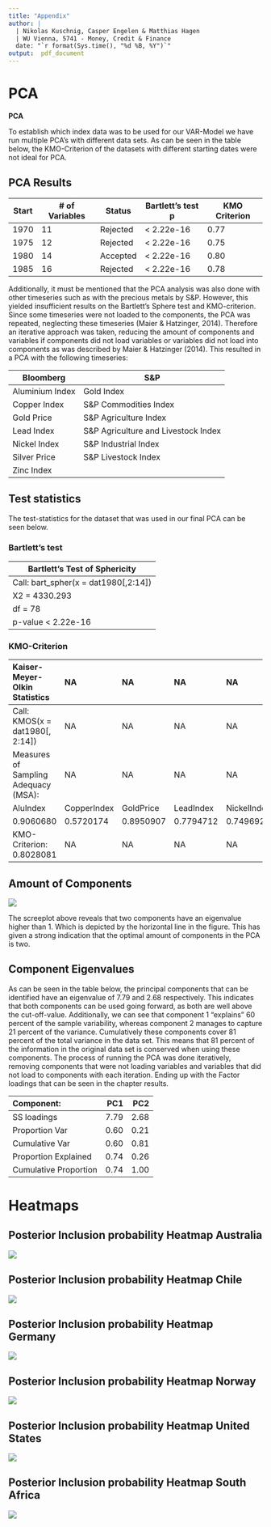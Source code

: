 ```yaml
---
title: "Appendix"
author: |
  | Nikolas Kuschnig, Casper Engelen & Matthias Hagen
  | WU Vienna, 5741 - Money, Credit & Finance
  date: "`r format(Sys.time(), "%d %B, %Y")`"
output:  pdf_document
---
```


# PCA  

**PCA**

To establish which index data was to be used for our VAR-Model we have run multiple PCA’s with different data sets. As can be seen in the table below, the KMO-Criterion of the datasets with different starting dates were not ideal for PCA. 

## PCA Results
| Start | # of Variables | Status | Bartlett's test p | KMO Criterion |
| --- | --- | --- | --- | --- |
| 1970 | 11 | Rejected | < 2.22e-16 | 0.77 |
| 1975 | 12 | Rejected | < 2.22e-16 | 0.75 |
| 1980 | 14 | Accepted | < 2.22e-16 | 0.80 |
| 1985 | 16 | Rejected | < 2.22e-16 | 0.78 |


Additionally, it must be mentioned that the PCA analysis was also done with other timeseries such as with the precious metals by S&P. However, this yielded insufficient results on the Bartlett’s Sphere test and KMO-criterion. Since some timeseries were not loaded to the components, the PCA was repeated, neglecting these timeseries (Maier & Hatzinger, 2014). Therefore an iterative approach was taken, reducing the amount of components and variables if components did not load variables or variables did not load into components as was described by Maier & Hatzinger (2014). This resulted in a PCA with the following timeseries:


| Bloomberg | S&P | 
| --- | --- |
| Aluminium Index | Gold Index |
| Copper Index | S&P Commodities Index |
| Gold Price | S&P Agriculture Index |
| Lead Index | S&P Agriculture and Livestock Index |
| Nickel Index | S&P Industrial Index |
| Silver Price | S&P Livestock Index |
| Zinc Index | |

##  Test statistics
The test-statistics for the dataset that was used in our final PCA can be seen below. 

### Bartlett's test
| Bartlett's Test of Sphericity |
| --- |
| Call: bart_spher(x = dat1980[,2:14]) |
| X2 = 4330.293                 |
| df = 78                       |
| p-value < 2.22e-16            |


### KMO-Criterion

|Kaiser-Meyer-Olkin Statistics        |NA          |NA        |NA        |NA          |NA          |NA        |NA           |NA                |NA           |NA                |NA                |,          |
|:------------------------------------|:-----------|:---------|:---------|:-----------|:-----------|:---------|:------------|:-----------------|:------------|:-----------------|:-----------------|:----------|
|Call: KMOS(x = dat1980[, 2:14])      |NA          |NA        |NA        |NA          |NA          |NA        |NA           |NA                |NA           |NA                |NA                |NA         |
|Measures of Sampling Adequacy (MSA): |NA          |NA        |NA        |NA          |NA          |NA        |NA           |NA                |NA           |NA                |NA                |,          |
|AluIndex                             |CopperIndex |GoldPrice |LeadIndex |NickelIndex |SilverPrice |SPIndex   |SP.AgriIndex |SP.Agri.LiveIndex |SP.GoldIndex |SPIndustrialIndex |SP.LivestockIndex |ZincIndex, |
|0.9060680                            |0.5720174   |0.8950907 |0.7794712 |0.7496926   |0.8713319   |0.8778559 |0.7029208    |0.7286195         |0.8670121    |0.8728420         |0.6927517         |0.7095550, |
|KMO-Criterion: 0.8028081             |NA          |NA        |NA        |NA          |NA          |NA        |NA           |NA                |NA           |NA                |NA                |,          |

##  Amount of Components

![](img/Screeplot.png)

The screeplot above reveals that two components have an eigenvalue higher than 1. Which is depicted by the horizontal line in the figure. This has given a strong indication that the optimal amount of components in the PCA is two.

##  Component Eigenvalues
As can be seen in the table below, the principal components that can be identified have an eigenvalue of 7.79 and 2.68 respectively. This indicates that both components can be used going forward, as both are well above the cut-off-value. Additionally, we can see that component 1 “explains” 60 percent of the sample variability, whereas component 2 manages to capture 21 percent of the variance. Cumulatively these components cover 81 percent of the total variance in the data set. This means that 81 percent of the information in the original data set is conserved when using these components.
The process of running the PCA was done iteratively, removing components that were not loading variables and variables that did not load to components with each iteration. Ending up with the Factor loadings that can be seen in the chapter results.

|Component:            |  PC1|  PC2|
|:---------------------|----:|----:|
|SS loadings           | 7.79| 2.68|
|Proportion Var        | 0.60| 0.21|
|Cumulative Var        | 0.60| 0.81|
|Proportion Explained  | 0.74| 0.26|
|Cumulative Proportion | 0.74| 1.00|

\newpage

#  Heatmaps

##  Posterior Inclusion probability Heatmap Australia

![](img/pip_heatmap_AUS.png)

##  Posterior Inclusion probability Heatmap Chile

![](img/pip_heatmap_CHL.png)

##  Posterior Inclusion probability Heatmap Germany

![](img/pip_heatmap_DEU.png)

##  Posterior Inclusion probability Heatmap Norway

![](img/pip_heatmap_NOR.png)

##  Posterior Inclusion probability Heatmap United States

![](img/pip_heatmap_USA.png)

##  Posterior Inclusion probability Heatmap South Africa

![](img/pip_heatmap_ZAF.png)
